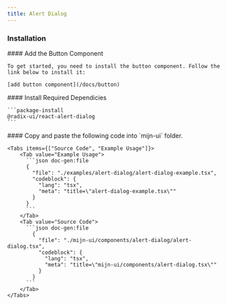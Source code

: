 ```yaml
---
title: Alert Dialog
---
```



<ComponentPreview>
  <AlertDialogExample />
</ComponentPreview>

### Installation

<Steps>
  <Step>
     #### Add the Button Component

    To get started, you need to install the button component. Follow the link below to install it:
    
    [add button component](/docs/button)
  </Step>
  <Step>
    #### Install Required Dependicies

    ```package-install
    @radix-ui/react-alert-dialog
    ```
  </Step>
  <Step>
    #### Copy and paste the following code into  `mijn-ui` folder.

    <Tabs items={["Source Code", "Example Usage"]}>
        <Tab value="Example Usage">
          ```json doc-gen:file
          {
            "file": "./examples/alert-dialog/alert-dialog-example.tsx",
            "codeblock": {
              "lang": "tsx",
              "meta": "title=\"alert-dialog-example.tsx\""
            }
          }
          ```
        </Tab>
        <Tab value="Source Code">
          ```json doc-gen:file
            {
              "file": "./mijn-ui/components/alert-dialog/alert-dialog.tsx",
              "codeblock": {
                "lang": "tsx",
                "meta": "title=\"mijn-ui/components/alert-dialog.tsx\""
              }
            }
          ```
        </Tab>
    </Tabs>
  </Step>
</Steps>